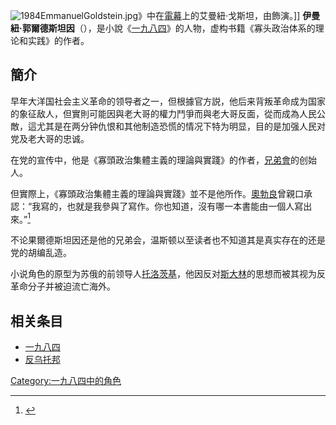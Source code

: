 {{noteTA
|T=zh-cn:爱麦虞埃尔·果尔德施坦因; zh-tw:伊曼紐·高斯登; zh-hk:艾曼紐·戈斯坦;
|1=zh-cn:爱麦虞埃尔; zh-tw:伊曼紐; zh-hk:艾曼紐;
|2=zh-cn:果尔德施坦因; zh-tw:高斯登; zh-hk:戈斯坦;
}}

[[File:1984EmmanuelGoldstein.jpg|thumb]]》中在[[電幕|電幕]]上的艾曼紐·戈斯坦，由{{link-en|約翰·鮑斯維爾|John Boswall}}飾演。]]
'''伊曼紐·郭爾德斯坦因'''（{{lang-en|Emmanuel Goldstein}}），是小說《[[一九八四|一九八四]]》的人物，虚构书籍《寡头政治体系的理论和实践》的作者。

==簡介==
早年大洋国社会主义革命的领导者之一，但根據官方説，他后来背叛革命成为国家的象征敌人，但實則可能因與老大哥的權力鬥爭而與老大哥反面，從而成為人民公敵，這尤其是在两分钟仇恨和其他制造恐慌的情况下特为明显，目的是加强人民对党及老大哥的忠诚。

在党的宣传中，他是《寡頭政治集體主義的理論與實踐》的作者，[[兄弟會_(一九八四)|兄弟會]]的创始人。

但實際上，《寡頭政治集體主義的理論與實踐》並不是他所作。[[奧勃良|奧勃良]]曾親口承認：“我寫的，也就是我參與了寫作。你也知道，沒有哪一本書能由一個人寫出來。”<ref>{{Cite book|title=《一九八四》|last=孫仲旭|first=《一九八四》|publisher=譯林出版社|year=2010|isbn=|location=江蘇省|pages=197}}</ref>

不论果爾德斯坦因还是他的兄弟会，温斯顿以至读者也不知道其是真实存在的还是党的胡编乱造。

小说角色的原型为苏俄的前领导人[[托洛茨基|托洛茨基]]，他因反对[[斯大林|斯大林]]的思想而被其视为反革命分子并被迫流亡海外。

== 相关条目 ==
*[[一九八四|一九八四]]
*[[反乌托邦|反乌托邦]]

{{Fict-char-stub}}
{{一九八四}}
{{DEFAULTSORT:Goldstein, Emmanuel}}

[[Category:一九八四中的角色|Category:一九八四中的角色]]